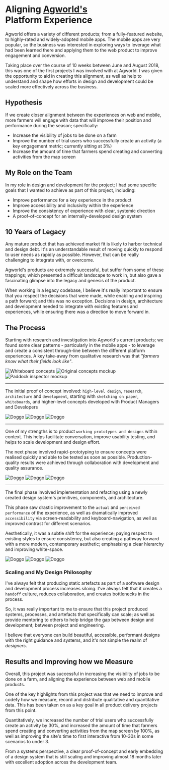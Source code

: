 
# Aligning [Agworld's](https://agworld.com)<br />Platform Experience

Agworld offers a variety of different products; from a fully-featured website, to highly-rated and widely-adopted mobile apps. The mobile apps are very popular, so the business was interested in exploring ways to leverage what had been learned there and applying them to the web product to improve engagement and conversion.

Taking place over the course of 10 weeks between June and August 2018, this was one of the first projects I was involved with at Agworld. I was given the opportunity to aid in creating this alignment, as well as help to understand and shape how efforts in design and development could be scaled more effectively across the business.

## Hypothesis

If we create closer alignment between the experiences on web and mobile, more farmers will engage with data that will improve their position and performance during the season; specifically:

- Increase the visibility of jobs to be done on a farm
- Improve the number of trial users who successfully create an activity (a key engagement metric; currently sitting at 3%)
- Increase the amount of time that farmers spend creating and converting activities from the map screen

## My Role on the Team

In my role in design and development for the project; I had some specific goals that I wanted to achieve as part of this project, including:

- Improve performance for a key experience in the product
- Improve accessibility and inclusivity within the experience
- Improve the consistency of experience with clear, systemic direction
- A proof-of-concept for an internally-developed design system

## 10 Years of Legacy

Any mature product that has achieved market fit is likely to harbor technical and design debt. It's an understandable result of moving quickly to respond to user needs as rapidly as possible. However, that can be really challenging to integrate with, or overcome. 

Agworld's products are extremely successful, but suffer from some of these trappings; which presented a difficult landscape to work in, but also gave a fascinating glimpse into the legacy and genesis of the product.

When working in a legacy codebase, I believe it's really important to ensure that you respect the decisions that were made, while enabling and inspiring a path forward; and this was no exception. Decisions in design, architecture and development needed to integrate with existing features and experiences, while ensuring there was a direction to move forward in.

## The Process

Starting with research and investigation into Agworld's current products; we found some clear patterns - particularly in the mobile apps - to leverage and create a consistent through-line between the different platform experiences. A key take-away from qualitative research was that _"farmers know what their fields look like"_.

<FigureGrid caption="The farm and field metaphor is a very strong one, so maintaining and hilighting this context is a very powerful tool to ensure some familiarity with farmers">
  <Image src="/static/studies/01/01.jpeg" alt="Whiteboard concepts" />
  <Image src="/static/studies/01/02.png" alt="Original concepts mockup" />
  <Image src="/static/studies/01/03.png" alt="Paddock inspector mockup" />
</FigureGrid>

---

The initial proof of concept involved: `high-level design`, `research`, `architecture` and `development`, starting with `sketching on paper`, `whiteboards`, and higher-level concepts developed with Product Managers and Developers

<FigureGrid caption="Working through higher-level concepts and sketches individually and collaboratively with the team">
  <Image src="/static/doggo.png" alt="Doggo" />
  <Image src="/static/doggo.png" alt="Doggo" />
  <Image src="/static/doggo.png" alt="Doggo" />
</FigureGrid>

---

One of my strengths is to product `working prototypes and designs` within context. This helps facilitate conversation, improve usability testing, and helps to scale development and design effort.

The next phase involved rapid-prototyping to ensure concepts were realised quickly and able to be tested as soon as possible. Production-quality results were achieved through collaboration with development and quality assurance.

<FigureGrid caption="Some early, in-context work that actually shipped incrementally as part of the process">
  <Image src="/static/doggo.png" alt="Doggo" />
  <Image src="/static/doggo.png" alt="Doggo" />
  <Image src="/static/doggo.png" alt="Doggo" />
</FigureGrid>

---

The final phase involved implementation and refacting using a newly created design system's primitives, components, and architecture.

This phase saw drastic improvement to the `actual` and `perceived performance` of the experience, as well as dramatically improved `accessibility` via screen-readability and keyboard-navigation, as well as improved contrast for different scenarios.

Aesthetically, it was a subtle shift for the experience; paying respect to existing styles to ensure consistency, but also creating a pathway forward with a more modern, contemporary aesthetic; emphasising a clear hierarchy and improving white-space.

<FigureGrid caption="Insetting the panels, so they don't attach to the extremities of the map gives the illusion of space. Even though the panels are actually larger, they appear to float, reducing their impact on the overall experience">
  <Image src="/static/doggo.png" alt="Doggo" />
  <Image src="/static/doggo.png" alt="Doggo" />
  <Image src="/static/doggo.png" alt="Doggo" />
</FigureGrid>

### Scaling and My Design Philosophy

I've always felt that producing static artefacts as part of a software design and development process increases siloing. I've always felt that it creates a `handoff` culture, reduces collaboration, and creates bottlenecks in the process.

So, it was really important to me to ensure that this project produced systems, processes, and artefacts that specifically can scale; as well as provide mentoring to others to help bridge the gap between design and development; between project and engineering.

I believe that everyone can build beautiful, accessible, performant designs with the right guidance and systems, and it's not simple the realm of _designers_.

## Results and Improving how we Measure

Overall, this project was successful in increasing the visibility of jobs to be done on a farm, and aligning the experience between web and mobile products.

One of the key highlights from this project was that we need to improve and codefy how we measure, record and distribute qualitative and quantitative data. This has been taken on as a key goal in all product delivery projects from this point.

Quantitatively, we increased the number of trial users who successfully create an activity by 30%, and increased the amount of time that farmers spend creating and converting activities from the map screen by 100%, as well as improving the site's time to first interactive from 10-30s in some scenarios to under 3.

From a systems perspective, a clear proof-of-concept and early embedding of a design system that is still scaling and improving almost 18 months later with excellent adoption across the development team.